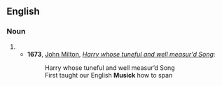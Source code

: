 ==English==

===Noun===
{{en-noun|-|s}}

# {{archaic spelling of|music|lang=en}}
#* '''1673''', [[s:Author:John Milton|John Milton]], ''[[s:Harry whose tuneful and well measur'd Song|Harry whose tuneful and well measur'd Song]]'':
#*: Harry whose tuneful and well measur’d Song
#*: First taught our English '''Musick''' how to span